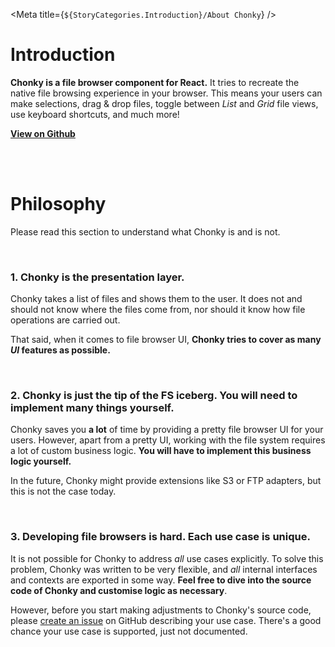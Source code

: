 
<Meta title={`${StoryCategories.Introduction}/About Chonky`} />

<ChonkyHeader />

# Introduction

**Chonky is a file browser component for React.** It tries to recreate the native file
browsing experience in your browser. This means your users can make selections, drag
& drop files, toggle between _List_ and _Grid_ file views, use keyboard shortcuts, and
much more!

[**View on Github**](https://github.com/TimboKZ/Chonky)

<br />

<br />

# Philosophy

Please read this section to understand what Chonky is and is not.

<br />

### 1. Chonky is the presentation layer.

Chonky takes a list of files and shows them to the user. It does not and should not
know where the files come from, nor should it know how file operations are carried out.

That said, when it comes to file browser UI, **Chonky tries to cover as many _UI_
features as possible.**

<br />

### 2. Chonky is just the tip of the FS iceberg. You will need to implement many things yourself.

Chonky saves you **a lot** of time by providing a pretty file browser UI for your
users. However, apart from a pretty UI, working with the file system requires a lot of
custom business logic. **You will have to implement this business logic yourself.**

In the future, Chonky might provide extensions like S3 or FTP adapters, but this is
not the case today.

<br />

### 3. Developing file browsers is hard. Each use case is unique.

It is not possible for Chonky to address _all_ use cases explicitly. To solve this
problem, Chonky was written to be very flexible, and _all_ internal interfaces and
contexts are exported in some way. **Feel free to dive into the source code of Chonky
and customise logic as necessary**.

However, before you start making adjustments to Chonky's source code, please
[create an issue](https://github.com/TimboKZ/Chonky/issues) on GitHub describing your
use case. There's a good chance your use case is supported, just not documented.

<br />
<br />
<br />
<br />
&nbsp;
